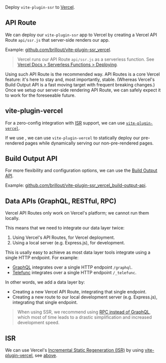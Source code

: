 
Deploy `vite-plugin-ssr` to [Vercel](https://vercel.com/).


## API Route

We can deploy our `vite-plugin-ssr` app to Vercel by
creating a Vercel API Route `api/ssr.js` that server-side renders our app.

Example: [github.com/brillout/vite-plugin-ssr_vercel](https://github.com/brillout/vite-plugin-ssr_vercel).

> Vercel runs our API Route `api/ssr.js` as a serverless function.
> See [Vercel Docs > Serverless Functions > Deploying](https://vercel.com/docs/concepts/functions/serverless-functions#deploying-serverless-functions).

Using such API Route is the recommended way. API Routes is a core Vercel feature: it's here to stay and, most importantly, stable. (Whereas Vercel's Build Output API is a fast moving target with frequent breaking changes.) Once we setup our server-side rendering API Route, we can safely expect it to work for the foreseeable future.


## vite-plugin-vercel

For a zero-config integration with [ISR](https://vercel.com/docs/concepts/next.js/incremental-static-regeneration) support, we can use [`vite-plugin-vercel`](https://github.com/magne4000/vite-plugin-vercel).

If we use <Link text="partial pre-rendering" href="/prerender-config#partial" />, we can use `vite-plugin-vercel` to statically deploy our pre-rendered pages while dynamically serving our non-pre-rendered pages.


## Build Output API

For more flexibility and configuration options, we can use the [Build Output API](https://vercel.com/docs/build-output-api/v3).

Example: [github.com/brillout/vite-plugin-ssr_vercel_build-output-api](https://github.com/brillout/vite-plugin-ssr_vercel_build-output-api).


## Data APIs (GraphQL, RESTful, RPC)

Vercel API Routes only work on Vercel's platform; we cannot run them locally.

This means that we need to integrate our data layer twice:
 1. Using Vercel's API Routes, for Vercel deployment.
 1. Using a local server (e.g. Express.js), for development.

This is usally easy to achieve as most data layer tools integrate using a single HTTP endpoint. For example:
 - [GraphQL](https://graphql.org/) integrates over a single HTTP endpoint `/graphql`.
 - [Telefunc](https://telefunc.com/) integrates over a single HTTP endpoint `/_telefunc`.

In other words, we add a data layer by:
 - Creating a new Vercel API Route, integrating that single endpoint.
 - Creating a new route to our local development server (e.g. Express.js), integrating that single endpoint.

> When using SSR, we recommend using [RPC instead of GraphQL](https://telefunc.com/RPC-vs-GraphQL-REST), which most of time leads to a drastic simplification and increased development speed.


## ISR

We can use Vercel's [Incremental Static Regeneration (ISR)](https://vercel.com/docs/concepts/next.js/incremental-static-regeneration) by using [vite-plugin-vercel](https://github.com/magne4000/vite-plugin-vercel), see [above](#vite-plugin-vercel).
